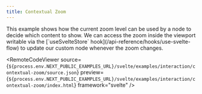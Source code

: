 ```yaml
---
title: Contextual Zoom
---
```



<ExampleLayout>
This example shows how the current zoom level can be used by a node to decide which content to show.
We can access the zoom inside the viewport writable via the [`useSvelteStore` hook](/api-reference/hooks/use-svelte-flow) to update our custom node whenever the zoom changes.

<RemoteCodeViewer
  source={`${process.env.NEXT_PUBLIC_EXAMPLES_URL}/svelte/examples/interaction/contextual-zoom/source.json`}
  preview={`${process.env.NEXT_PUBLIC_EXAMPLES_URL}/svelte/examples/interaction/contextual-zoom/index.html`}
  framework="svelte"
/>
</ExampleLayout>

<UnusedPropWarning />
